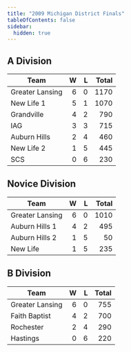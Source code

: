 ```yaml
---
title: "2009 Michigan District Finals"
tableOfContents: false
sidebar:
  hidden: true
---
```


## A Division

| Team            |    W |    L | Total |
| --------------- | ---: | ---: | ----: |
| Greater Lansing |    6 |    0 |  1170 |
| New Life 1      |    5 |    1 |  1070 |
| Grandville      |    4 |    2 |   790 |
| IAG             |    3 |    3 |   715 |
| Auburn Hills    |    2 |    4 |   460 |
| New Life 2      |    1 |    5 |   445 |
| SCS             |    0 |    6 |   230 |

## Novice Division

| Team            |    W |    L | Total |
| --------------- | ---: | ---: | ----: |
| Greater Lansing |    6 |    0 |  1010 |
| Auburn Hills 1  |    4 |    2 |   495 |
| Auburn Hills 2  |    1 |    5 |    50 |
| New Life        |    1 |    5 |   235 |

## B Division

| Team            |    W |    L | Total |
| --------------- | ---: | ---: | ----: |
| Greater Lansing |    6 |    0 |   755 |
| Faith Baptist   |    4 |    2 |   700 |
| Rochester       |    2 |    4 |   290 |
| Hastings        |    0 |    6 |   220 |
